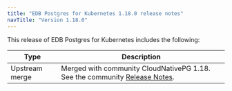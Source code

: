 ```yaml
---
title: "EDB Postgres for Kubernetes 1.18.0 release notes"
navTitle: "Version 1.18.0"
---
```


This release of EDB Postgres for Kubernetes includes the following:

|      Type      |                                                                                  Description                                                                                   |
| -------------- | ------------------------------------------------------------------------------------------------------------------------------------------------------------------------------ |
| Upstream merge | Merged with community CloudNativePG 1.18. See the community [Release Notes](https://cloudnative-pg.io/documentation/1.18/release_notes/#v1.18).                                    |
